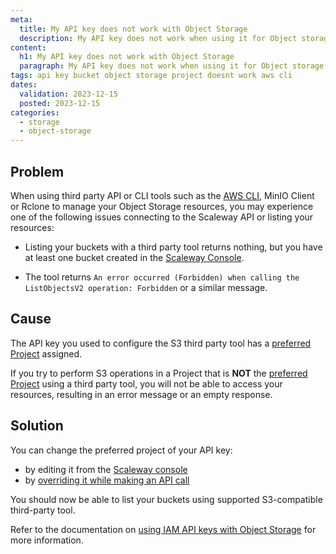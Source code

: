 ```yaml
---
meta:
  title: My API key does not work with Object Storage
  description: My API key does not work when using it for Object storage and returns an error
content:
  h1: My API key does not work with Object Storage
  paragraph: My API key does not work when using it for Object storage and returns an error
tags: api key bucket object storage project doesnt work aws cli
dates:
  validation: 2023-12-15
  posted: 2023-12-15
categories:
  - storage
  - object-storage
---
```


<Macro id="requirements" />

## Problem

When using third party API or CLI tools such as the [AWS CLI](/storage/object/api-cli/object-storage-aws-cli/), MinIO Client or Rclone to manage your Object Storage resources, you may experience one of the following issues connecting to the Scaleway API or listing your resources:

- Listing your buckets with a third party tool returns nothing, but you have at least one bucket created in the [Scaleway Console](https://console.scaleway.com/object-storage/buckets).

- The tool returns `An error occurred (Forbidden) when calling the ListObjectsV2 operation: Forbidden` or a similar message.

## Cause

The API key you used to configure the S3 third party tool has a [preferred Project](/identity-and-access-management/iam/concepts/#preferred-project) assigned.

If you try to perform S3 operations in a Project that is **NOT** the [preferred Project](/identity-and-access-management/iam/concepts/#preferred-project) using a third party tool, you will not be able to access your resources, resulting in an error message or an empty response.

## Solution

You can change the preferred project of your API key:

- by editing it from the [Scaleway console](/identity-and-access-management/iam/how-to/manage-api-keys/#how-to-edit-an-api-key)
- by [overriding it while making an API call](/identity-and-access-management/iam/api-cli/using-api-key-object-storage/#overriding-the-preferred-project-when-making-a-call)

You should now be able to list your buckets using supported S3-compatible third-party tool.

Refer to the documentation on [using IAM API keys with Object Storage](/identity-and-access-management/iam/api-cli/using-api-key-object-storage/) for more information.